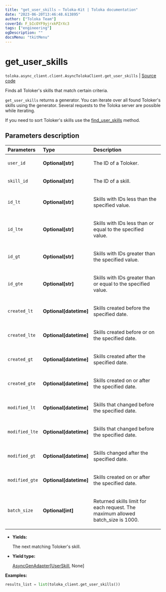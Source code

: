 ```yaml
---
title: "get_user_skills — Toloka-Kit | Toloka documentation"
date: "2023-06-20T13:46:48.613895"
author: ["Toloka Team"]
coverId: F_bIcOYF9yjrxkPZrXc3
tags: ["engineering"]
ogDescription: ""
docsMenu: "tkitMenu"
---
```


# get_user_skills

`toloka.async_client.client.AsyncTolokaClient.get_user_skills` | [Source code](https://github.com/Toloka/toloka-kit/blob/v1.2.0/src/client/__init__.py#L0)

Finds all Toloker's skills that match certain criteria.

`get_user_skills` returns a generator. You can iterate over all found Toloker's skills using the generator. Several requests to the Toloka server are possible while iterating.

If you need to sort Toloker's skills use the [find_user_skills](/docs/toloka-kit/reference/toloka.client.TolokaClient.find_user_skills) method.

## Parameters description

| Parameters | Type | Description |
| :----------| :----| :-----------|
`user_id`|**Optional\[str\]**|<p>The ID of a Toloker.</p>
`skill_id`|**Optional\[str\]**|<p>The ID of a skill.</p>
`id_lt`|**Optional\[str\]**|<p>Skills with IDs less than the specified value.</p>
`id_lte`|**Optional\[str\]**|<p>Skills with IDs less than or equal to the specified value.</p>
`id_gt`|**Optional\[str\]**|<p>Skills with IDs greater than the specified value.</p>
`id_gte`|**Optional\[str\]**|<p>Skills with IDs greater than or equal to the specified value.</p>
`created_lt`|**Optional\[datetime\]**|<p>Skills created before the specified date.</p>
`created_lte`|**Optional\[datetime\]**|<p>Skills created before or on the specified date.</p>
`created_gt`|**Optional\[datetime\]**|<p>Skills created after the specified date.</p>
`created_gte`|**Optional\[datetime\]**|<p>Skills created on or after the specified date.</p>
`modified_lt`|**Optional\[datetime\]**|<p>Skills that changed before the specified date.</p>
`modified_lte`|**Optional\[datetime\]**|<p>Skills that changed before the specified date.</p>
`modified_gt`|**Optional\[datetime\]**|<p>Skills changed after the specified date.</p>
`modified_gte`|**Optional\[datetime\]**|<p>Skills created on or after the specified date.</p>
`batch_size`|**Optional\[int\]**|<p>Returned skills limit for each request. The maximum allowed batch_size is 1000.</p>

* **Yields:**

  The next matching Toloker's skill.

* **Yield type:**

  [AsyncGenAdapter](/docs/toloka-kit/reference/toloka.util.async_utils.AsyncGenAdapter)\[[UserSkill](/docs/toloka-kit/reference/toloka.client.user_skill.UserSkill), None\]

**Examples:**

```python
results_list = list(toloka_client.get_user_skills())
```